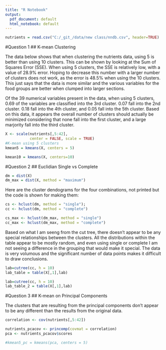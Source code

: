 ```yaml
---
title: "R Notebook"
output:
  pdf_document: default
  html_notebook: default
---
```


```r
nutrients = read.csv("C:/_git_/data/new class/nndb.csv", header=TRUE)
```


#Question 1
## K-mean Clustering

The data below shows that when clustering the nutrients data, using 5 is better than using 10 clusters. This can be shown by looking at the Sum of Squares Error (SSE). When using 5 clusters, the SSE is relatively low, with a value of 28.9% error. Hoping to decrease this number with a larger number of clusters does not work, as the error is 48.5% when using the 10 clusters. This just says that the data is more similar and the various variables for the food groups are better when clumped into larger sections.

Of the 39 numerical variables present in the data, when using 5 clusters, 0.69 of the variables are classified into the 3rd cluster. 0.07 fall into the 2nd cluster. 0.18 fall into the 4th cluster, and 0.05 fall into the 5th cluster. Based on this data, it appears the overall number of clusters should actually be minimized considering that none fall into the first cluster, and a large marjority fall into the third cluster.
```r
X <- scale(nutrients[,5:42],
           center = FALSE, scale = TRUE) 
#K-mean using 5 clusters
kmean5 = kmeans(X, centers = 5)
```

```r
kmean10 = kmeans(X, centers=10)
```

#Question 2
## Euclidian Single vs Complete
```r
dm = dist(X)
dm_max = dist(X, method = "maximum")
```

Here are the cluster dendograms for the four combinations, not printed but the code is shown for making them:
```r
cs <- hclust(dm, method = "single");
cc <- hclust(dm, method = "complete")

cs_max <- hclust(dm_max, method = "single")
cc_max <- hclust(dm_max, method = "complete")

```

Based on what I am seeng from the cut tree, there doesn't appear to be any special relationships between the clusters. All the distributions within the table appear to be mostly random, and even using single or complete I am not seeing a difference in the grouping that would make it special. The data is very volumous and the significant number of data points makes it difficult to draw conclusions. 
```r
lab=cutree(cc, h = 10)
lab_table = table(X[,1],lab)

lab=cutree(cc, h = 10)
lab_table_2 = table(X[,1],lab)

```


#Question 3
## K-mean on Principal Components

The clusters that are resulting from the principal components don't appear to be any different than the results from the original data. 
```r
correlation <- cov(nutrients[,5:42])

nutrients_pcacov <- princomp(covmat = correlation)
pca <- nutrients_pcacov$scores
```

```r
#kmean5_pc = kmeans(pca, centers = 5)
```

